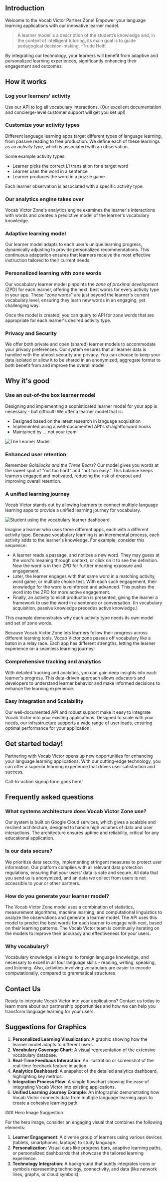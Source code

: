## Introduction

Welcome to the Vocab Victor Partner Zone! Empower your language learning applications with our innovative learner model. 
> A learner model is a description of the student’s knowledge and, in the context of intelligent tutoring, its main goal is to guide pedagogical decision-making. -Trude Heift 

By integrating our technology, your learners will benefit from adaptive and personalized learning experiences, significantly enhancing their engagement and outcomes.

## How it works

### Log your learners' activity

Use our API to log all vocabulary interactions. (Our excellent documentation and concierge-level customer support will get you set up!)

### Customize your activity types

Different language learning apps target different types of language learning, from passive reading to free production. We define each of these learnings as an *activity type*, which is associated with an observation.

Some example activity types: 
- Learner picks the correct L1 translation for a target word
- Learner uses the word in a sentence
- Learner produces the word in a puzzle game

Each learner observation is associated with a specific activity type.

### Our analytics engine takes over

Vocab Victor Zone's analytics engine examines the learner's interactions with words and creates a predictive model of the learner's vocabulary knowledge. 

### Adaptive learning model

Our learner model adapts to each user's unique learning progress, dynamically adjusting to provide personalized recommendations. This continuous adaptation ensures that learners receive the most effective instruction tailored to their current needs.

### Personalized learning with zone words

Our vocabulary learner model pinpoints the *zone of proximal development* (ZPD) for each learner, offering the next, best words for every activity type in your app. These "zone words" are just beyond the learner's current vocabulary level, ensuring they learn new words in an engaging, yet challenging way.

Once the model is created, you can query to API for zone words that are appropriate for each learner's desired activity type.

### Privacy and Security

We offer both private and open (shared) learner models to accommodate your privacy preferences. Our system ensures that all learner data is handled with the utmost security and privacy. You can choose to keep your data isolated or allow it to be shared in an anonymized, aggregate format to both benefit from and improve the overall model.

## Why it's good

### Use an out-of-the box learner model

Designing and implementing a sophisticated learner model for your app is necessary - but difficult! We offer a learner model that is:

- Designed based on the latest research in language acquisition
- Implemented using a well-documented API's straightforward hooks
- Maintained by ... not your team!

![The Learner Model](../images/learner-model.jpg)

### Enhanced user retention

Remember *Goldilocks and the Three Bears*? Our model gives you words at the sweet spot of "not too hard" and "not too easy." This balance keeps learners engaged and motivated, reducing the risk of dropout and improving overall retention.


### A unified learning journey

Vocab Victor stands out by allowing learners to connect multiple language learning apps to provide a unified learning journey for vocabulary. 

![Student using the vocabulary learner dashboard](../images/learner-dashboard.jpg)

Imagine a learner who uses three different apps, each with a different activity type. Because vocabulary learning is an incremental process, each activity adds to the learner's knowledge. For example, consider this sequence:

- A learner reads a passage, and notices a new word. They may guess at the word's meaning through context, or click on it to see the definition. Now the word is in their ZPD for further meaning exposure and engagement.
- Later, the learner engages with that same word in a matching activity, word game, or multiple choice test. With each such engagement, their knowledge for the word is reinforced and advanced. This pushes the word into the ZPD for more active engagement.
- Finally, an activity to elicit production is presented, giving the learner a framework to use the word in a sentence or conversation. (In vocabulary acquisition, passive knowledge precedes active knowledge.) 

<Info>
This example demonstrates why each activity type needs its own model and set of zone words.
</Info>

Because Vocab Victor Zone lets learners follow their progress across different learning tools, Vocab Victor zone passes off vocabulary like a baton in a relay race. Each app has different strengths, letting the learner experience on a seamless learning journey!

### Comprehensive tracking and analytics

With detailed tracking and analytics, you can gain deep insights into each learner's progress. This data-driven approach allows educators and developers to understand learner behavior and make informed decisions to enhance the learning experience.

### Easy Integration and Scalability

Our well-documented API and robust support make it easy to integrate Vocab Victor into your existing applications. Designed to scale with your needs, our infrastructure supports a wide range of user loads, ensuring optimal performance for your application.

## Get started today!

Partnering with Vocab Victor opens up new opportunities for enhancing your language learning applications. With our cutting-edge technology, you can offer a superior learning experience that drives user satisfaction and success.

<Note>
Call-to-action signup form goes here!
</Note>

## Frequently asked questions

### What systems architecture does Vocab Victor Zone use?

Our system is built on Google Cloud services, which gives a scalable and resilient architecture, designed to handle high volumes of data and user interactions. The architecture ensures uptime and reliability, critical for any educational application.

### Is our data secure?

We prioritize data security, implementing stringent measures to protect user information. Our platform complies with all relevant data protection regulations, ensuring that your users' data is safe and secure. All data that you send us is anonymized, and an data *we* collect from users is not accessible to your or other partners.

### How do you generate your learner model?

The Vocab Victor Zone model uses a combination of statistics, measurement algorithms, machine learning, and computational linguistics to analyze the observations and generate a learner model. The API uses this model to predict the best words for each learner to engage with next, based on their learning patterns. The Vocab Victor team is continually iterating on the models to improve their accuracy and effectiveness for your users.

### Why vocabulary?

Vocabulary knowledge is integral to foreign language knowledge, and necessary to excell in all four language skills - reading, writing, speaking, and listening. Also, activities involving vocabulary are easier to encode computationally, compared to grammatical structures.

## Contact Us

Ready to integrate Vocab Victor into your applications? Contact us today to learn more about our partnership opportunities and how we can help you transform language learning for your users.

## Suggestions for Graphics

1. **Personalized Learning Visualization**: A graphic showing how the learner model adapts to different users.
2. **Vocabulary Coverage Chart**: A visual representation of the extensive vocabulary database.
3. **Real-Time Feedback Interaction**: An illustration or screenshot of the real-time feedback feature in action.
4. **Analytics Dashboard**: A snapshot of the detailed analytics dashboard, highlighting key metrics.
5. **Integration Process Flow**: A simple flowchart showing the ease of integrating Vocab Victor into existing applications.
6. **Unified Learning Journey Example**: An infographic demonstrating how Vocab Victor connects data from multiple language learning apps to create a cohesive learning path.

<Note>
### Hero Image Suggestion

For the hero image, consider an engaging visual that combines the following elements:

1. **Learner Engagement**: A diverse group of learners using various devices (tablets, smartphones, laptops) to study language.
2. **Personalization**: Visual cues like progress bars, adaptive learning paths, or personalized dashboards that showcase the tailored learning experience.
3. **Technology Integration**: A background that subtly integrates icons or symbols representing technology, connectivity, and data (like network lines, graphs, or cloud symbols).
</Note>
